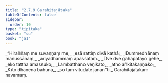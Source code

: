 ```yaml
---
title: "2.7.9 Garahitajātaka"
tableOfContents: false
sidebar:
  order: 10
type: "tipitaka"
basket: "su"
book: "ja1"
---
```



<DynamicBreadcrumb />

<Division number="137" book="ja1" bookNo="22" page="171">

<Paragraph number="562" type="verses" book="ja1">
_“Hiraññaṃ me suvaṇṇaṃ me,_  
_esā rattiṃ divā kathā;_  
_Dummedhānaṃ manussānaṃ,_  
_ariyadhammaṃ apassataṃ._  

</Paragraph>

</Division>
<Division number="138" book="ja1" bookNo="22" page="171">

<Paragraph number="563" type="verses" book="ja1">
_Dve dve gahapatayo gehe,_  
_eko tattha amassuko;_  
_Lambatthano veṇikato,_  
_atho aṅkitakaṇṇako;_  
_Kīto dhanena bahunā,_  
_so taṃ vitudate janan”ti._  


</Paragraph>
</Division>

<Paragraph number="564" type="center" book="ja1">
Garahitajātakaṃ navamaṃ.
</Paragraph>